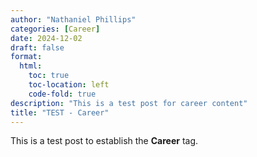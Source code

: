 ```yaml
--- 
author: "Nathaniel Phillips" 
categories: [Career] 
date: 2024-12-02
draft: false
format:
  html:
    toc: true
    toc-location: left
    code-fold: true
description: "This is a test post for career content" 
title: "TEST - Career" 
---
```


::: {.callout-note}
This is a test post to establish the **Career** tag.
:::
